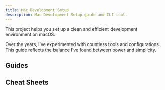 ```yaml
---
title: Mac Development Setup
description: Mac Development Setup guide and CLI tool.
---
```


This project helps you set up a clean and efficient development environment on macOS.

Over the years, I've experimented with countless tools and configurations. This guide reflects the balance I've found between power and simplicity.

## Guides

<LinkCard
    title="First Steps"
    href="/mac-setup/guides/first-steps/"
    description="Install and set up Xcode, Command Line Tools, and Homebrew."
/>

<LinkCard
    title="Git Setup"
    href="/mac-setup/guides/git-setup/"
    description="Install and set up Git username, email, and terminal colors."
/>

<LinkCard
    title="Terminal Setup"
    href="/mac-setup/guides/terminal-setup/"
    description="Install and set up Terminal, Zsh, and Starship shell prompt."
/>

<LinkCard
    title="Code Editor Setup"
    href="/mac-setup/guides/code-editor-setup/"
    description="Install and set up Visual Studio Code and its extensions."
/>

<LinkCard
    title="Python Setup"
    href="/mac-setup/guides/python-setup/"
    description="Install and set up Python."
/>

<LinkCard
    title="LaTeX Setup"
    href="/mac-setup/guides/latex-setup/"
    description="Install and set up LaTeX."
/>

## Cheat Sheets

<LinkCard
    title="Tmux"
    href="/mac-setup/cheat-sheets/tmux/"
    description="Master tmux with a comprehensive cheat sheet."
/>
